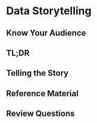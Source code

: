 # Data Storytelling {#storytelling}

## Know Your Audience

## TL;DR

## Telling the Story

## Reference Material

## Review Questions


